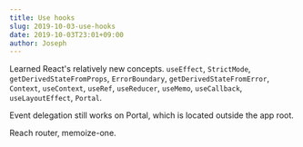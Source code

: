```yaml
---
title: Use hooks
slug: 2019-10-03-use-hooks
date: 2019-10-03T23:01+09:00
author: Joseph
---
```


Learned React's relatively new concepts. `useEffect`, `StrictMode`, `getDerivedStateFromProps`, `ErrorBoundary`, `getDerivedStateFromError`, `Context`, `useContext`, `useRef`, `useReducer`, `useMemo`, `useCallback`, `useLayoutEffect`, `Portal`.

Event delegation still works on Portal, which is located outside the app root.

Reach router, memoize-one.
